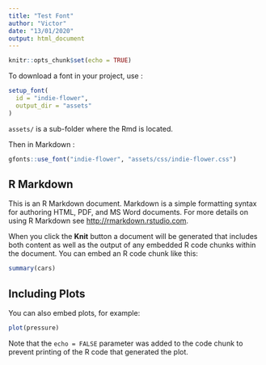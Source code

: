 ```yaml
---
title: "Test Font"
author: "Victor"
date: "13/01/2020"
output: html_document
---
```


```r
knitr::opts_chunk$set(echo = TRUE)
```


To download a font in your project, use :

```r
setup_font(
  id = "indie-flower",
  output_dir = "assets"
)
```

`assets/` is a sub-folder where the Rmd is located.


Then in Markdown :

```r
gfonts::use_font("indie-flower", "assets/css/indie-flower.css")
```



## R Markdown

This is an R Markdown document. Markdown is a simple formatting syntax for authoring HTML, PDF, and MS Word documents. For more details on using R Markdown see <http://rmarkdown.rstudio.com>.

When you click the **Knit** button a document will be generated that includes both content as well as the output of any embedded R code chunks within the document. You can embed an R code chunk like this:

```r
summary(cars)
```

## Including Plots

You can also embed plots, for example:

```r
plot(pressure)
```

Note that the `echo = FALSE` parameter was added to the code chunk to prevent printing of the R code that generated the plot.
